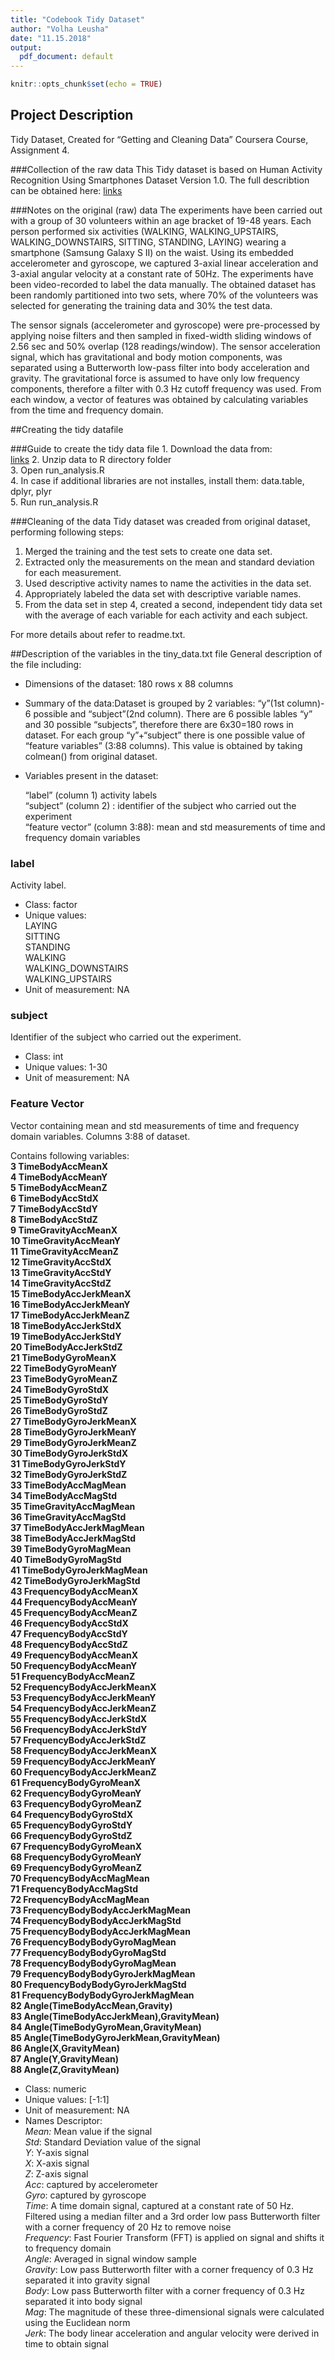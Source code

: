 ```yaml
---
title: "Codebook Tidy Dataset"
author: "Volha Leusha"
date: "11.15.2018"
output:
  pdf_document: default
---
```

```r
knitr::opts_chunk$set(echo = TRUE)
```

## Project Description
Tidy Dataset, Created for "Getting and Cleaning Data" Coursera Course, Assignment 4.

###Collection of the raw data
This Tidy dataset is based on Human Activity Recognition Using Smartphones Dataset Version 1.0. The full describtion can be obtained here: [links](http://archive.ics.uci.edu/ml/datasets/Human+Activity+Recognition+Using+Smartphones) 

###Notes on the original (raw) data 
The experiments have been carried out with a group of 30 volunteers within an age bracket of 19-48 years. Each person performed six activities (WALKING, WALKING_UPSTAIRS, WALKING_DOWNSTAIRS, SITTING, STANDING, LAYING) wearing a smartphone (Samsung Galaxy S II) on the waist. Using its embedded accelerometer and gyroscope, we captured 3-axial linear acceleration and 3-axial angular velocity at a constant rate of 50Hz. The experiments have been video-recorded to label the data manually. The obtained dataset has been randomly partitioned into two sets, where 70% of the volunteers was selected for generating the training data and 30% the test data. 

The sensor signals (accelerometer and gyroscope) were pre-processed by applying noise filters and then sampled in fixed-width sliding windows of 2.56 sec and 50% overlap (128 readings/window). The sensor acceleration signal, which has gravitational and body motion components, was separated using a Butterworth low-pass filter into body acceleration and gravity. The gravitational force is assumed to have only low frequency components, therefore a filter with 0.3 Hz cutoff frequency was used. From each window, a vector of features was obtained by calculating variables from the time and frequency domain.

##Creating the tidy datafile

###Guide to create the tidy data file
1. Download the data from:  
[links](https://d396qusza40orc.cloudfront.net/getdata%2Fprojectfiles%2FUCI%20HAR%20Dataset.zip)
2. Unzip data to R directory folder  
3. Open run_analysis.R  
4. In case if additional libraries are not installes, install them: data.table, dplyr, plyr  
5. Run run_analysis.R  

###Cleaning of the data
Tidy dataset was creaded from original dataset, performing following steps:  

1. Merged the training and the test sets to create one data set.  
2. Extracted only the measurements on the mean and standard deviation for each measurement.  
3. Used descriptive activity names to name the activities in the data set.  
4. Appropriately labeled the data set with descriptive variable names.  
5. From the data set in step 4, created a second, independent tidy data set with the average of each variable for each activity and each subject.  

For more details about refer to readme.txt.

##Description of the variables in the tiny_data.txt file
General description of the file including:

 -  Dimensions of the dataset: 180 rows x 88 columns 
 
 -  Summary of the data:Dataset is grouped by 2 variables: "y"(1st column)- 6 possible and "subject"(2nd column). There are 6 possible lables "y" and 30 possible "subjects", therefore there are 6x30=180 rows in dataset. For each group "y"+"subject" there is one possible value of "feature variables" (3:88 columns). This value is obtained by taking colmean() from original dataset. 
 
 -  Variables present in the dataset: 
 
      "label" (column 1)  activity labels    
      "subject" (column 2) : identifier of the subject who carried out the experiment    
      "feature vector" (column 3:88): mean and std measurements of time and frequency domain variables  

### label

Activity label. 

 - Class: factor  
 - Unique values:  
        LAYING   
        SITTING  
        STANDING  
        WALKING  
        WALKING_DOWNSTAIRS  
        WALKING_UPSTAIRS  
 - Unit of measurement: NA

### subject

Identifier of the subject who carried out the experiment. 

 - Class: int
 - Unique values: 1-30
 - Unit of measurement: NA

### Feature Vector

Vector containing mean and std measurements of time and frequency domain variables. Columns 3:88 of dataset.

Contains following variables:  
**3 TimeBodyAccMeanX    	**	\
**4 TimeBodyAccMeanY    	**	\
**5 TimeBodyAccMeanZ    	**	\
**6 TimeBodyAccStdX     	**	\
**7 TimeBodyAccStdY     	**	\
**8 TimeBodyAccStdZ     	**	\
**9 TimeGravityAccMeanX    	**	\
**10 TimeGravityAccMeanY    	**	\
**11 TimeGravityAccMeanZ     	**	\
**12 TimeGravityAccStdX      	**	\
**13 TimeGravityAccStdY  	**	\
**14 TimeGravityAccStdZ  	**	\
**15 TimeBodyAccJerkMeanX  	**	\
**16 TimeBodyAccJerkMeanY  	**	\
**17 TimeBodyAccJerkMeanZ  	**	\
**18 TimeBodyAccJerkStdX  	**	\
**19 TimeBodyAccJerkStdY  	**	\
**20 TimeBodyAccJerkStdZ  	**	\
**21 TimeBodyGyroMeanX  	**	\
**22 TimeBodyGyroMeanY  	**	\
**23 TimeBodyGyroMeanZ  	**	\
**24 TimeBodyGyroStdX  	**	\
**25 TimeBodyGyroStdY  	**	\
**26 TimeBodyGyroStdZ  	**	\
**27 TimeBodyGyroJerkMeanX  	**	\
**28 TimeBodyGyroJerkMeanY  	**	\
**29 TimeBodyGyroJerkMeanZ  	**	\
**30 TimeBodyGyroJerkStdX  	**	\
**31 TimeBodyGyroJerkStdY  	**	\
**32 TimeBodyGyroJerkStdZ  	**	\
**33 TimeBodyAccMagMean  	**	\
**34 TimeBodyAccMagStd  	**	\
**35 TimeGravityAccMagMean  	**	\
**36 TimeGravityAccMagStd  	**	\
**37 TimeBodyAccJerkMagMean  	**	\
**38 TimeBodyAccJerkMagStd  	**	\
**39 TimeBodyGyroMagMean    	**	\
**40 TimeBodyGyroMagStd  	**	\
**41 TimeBodyGyroJerkMagMean  	**	\
**42 TimeBodyGyroJerkMagStd  	**	\
**43 FrequencyBodyAccMeanX  	**	\
**44 FrequencyBodyAccMeanY  	**	\
**45 FrequencyBodyAccMeanZ  	**	\
**46 FrequencyBodyAccStdX  	**	\
**47 FrequencyBodyAccStdY  	**	\
**48 FrequencyBodyAccStdZ  	**	\
**49 FrequencyBodyAccMeanX  	**	\
**50 FrequencyBodyAccMeanY  	**	\
**51 FrequencyBodyAccMeanZ  	**	\
**52 FrequencyBodyAccJerkMeanX  	**	\
**53 FrequencyBodyAccJerkMeanY  	**	\
**54 FrequencyBodyAccJerkMeanZ  	**	\
**55 FrequencyBodyAccJerkStdX  	**	\
**56 FrequencyBodyAccJerkStdY  	**	\
**57 FrequencyBodyAccJerkStdZ  	**	\
**58 FrequencyBodyAccJerkMeanX  	**	\
**59 FrequencyBodyAccJerkMeanY  	**	\
**60 FrequencyBodyAccJerkMeanZ  	**	\
**61 FrequencyBodyGyroMeanX   	**	\
**62 FrequencyBodyGyroMeanY  	**	\
**63 FrequencyBodyGyroMeanZ  	**	\
**64 FrequencyBodyGyroStdX  	**	\
**65 FrequencyBodyGyroStdY   	**	\
**66 FrequencyBodyGyroStdZ   	**	\
**67 FrequencyBodyGyroMeanX  	**	\
**68 FrequencyBodyGyroMeanY  	**	\
**69 FrequencyBodyGyroMeanZ  	**	\
**70 FrequencyBodyAccMagMean  	**	\
**71 FrequencyBodyAccMagStd  	**	\
**72 FrequencyBodyAccMagMean  	**	\
**73 FrequencyBodyBodyAccJerkMagMean  	**	\
**74 FrequencyBodyBodyAccJerkMagStd  	**	\
**75 FrequencyBodyBodyAccJerkMagMean  	**	\
**76 FrequencyBodyBodyGyroMagMean  	**	\
**77 FrequencyBodyBodyGyroMagStd  	**	\
**78 FrequencyBodyBodyGyroMagMean  	**	\
**79 FrequencyBodyBodyGyroJerkMagMean  	**	\
**80 FrequencyBodyBodyGyroJerkMagStd  	**	\
**81 FrequencyBodyBodyGyroJerkMagMean  	**	\
**82 Angle(TimeBodyAccMean,Gravity)  	**	\
**83 Angle(TimeBodyAccJerkMean),GravityMean)  	**	\
**84 Angle(TimeBodyGyroMean,GravityMean)  	**	\
**85 Angle(TimeBodyGyroJerkMean,GravityMean)  	**	\
**86 Angle(X,GravityMean)  	**	\
**87 Angle(Y,GravityMean)  	**	\
**88 Angle(Z,GravityMean)	**	\


 - Class: numeric  
 - Unique values: [-1:1]  
 - Unit of measurement: NA  
 - Names Descriptor:  
    *Mean:* Mean value if the signal  
    *Std*: Standard Deviation value of the signal  
    *Y*: Y-axis signal  
    *X*: X-axis signal  
    *Z*: Z-axis signal  
    *Acc*: captured by accelerometer  
    *Gyro*: captured by gyroscope  
    *Time*: A time domain signal, captured at a constant rate of 50 Hz. Filtered using a median filter and a 3rd order low pass Butterworth filter with a corner frequency of 20 Hz to remove noise  
    *Frequency*: Fast Fourier Transform (FFT) is applied on signal and shifts it to frequency domain  
    *Angle*: Averaged in signal window sample  
    *Gravity*: Low pass Butterworth filter with a corner frequency of 0.3 Hz separated it into gravity signal  
    *Body*: Low pass Butterworth filter with a corner frequency of 0.3 Hz separated it into body signal  
    *Mag*: The magnitude of these three-dimensional signals were calculated using the Euclidean norm  
    *Jerk*: The body linear acceleration and angular velocity were derived in time to obtain signal   
 
 
 
 
